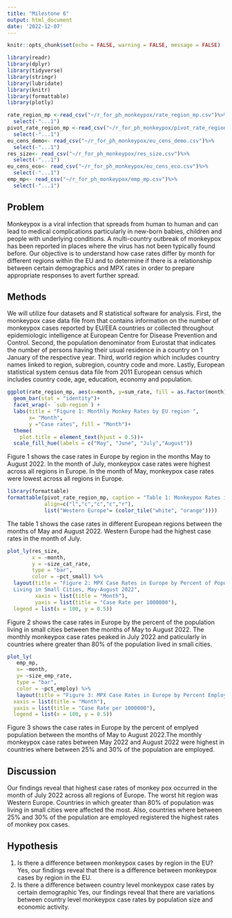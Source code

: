 ```yaml
---
title: "Milestone 6"
output: html_document
date: '2022-12-07'
---
```


```r
knitr::opts_chunk$set(echo = FALSE, warning = FALSE, message = FALSE)
```

```r
library(readr)
library(dplyr)
library(tidyverse)
library(stringr)
library(lubridate)
library(knitr)
library(formattable)
library(plotly)
```

```r
rate_region_mp <-read_csv("~/r_for_ph_monkeypox/rate_region_mp.csv")%>%
  select(-"...1")
pivot_rate_region_mp <-read_csv("~/r_for_ph_monkeypox/pivot_rate_region_mp.csv")%>%
  select(-"...1")
eu_cens_demo<- read_csv("~/r_for_ph_monkeypox/eu_cens_demo.csv")%>%
  select(-"...1")
res_size<- read_csv("~/r_for_ph_monkeypox/res_size.csv")%>%
  select(-"...1")
eu_cens_eco<- read_csv("~/r_for_ph_monkeypox/eu_cens_eco.csv")%>%
  select(-"...1")
emp_mp<- read_csv("~/r_for_ph_monkeypox/emp_mp.csv")%>%
  select(-"...1")


```
\newpage
## Problem
Monkeypox is a viral infection that spreads from human to human and can lead to medical complications particularly in new-born babies, children and people with underlying conditions. A multi-country outbreak of monkeypox has been reported in places where the virus has not been typically found before. Our objective is to understand how case rates differ by month for different regions within the EU and to determine if there is a relationship between certain demographics and MPX rates in order to prepare appropriate responses to avert further spread.

## Methods
We will utilize four datasets and R statistical software for analysis. First, the monkeypox case data file from that contains information on the number of monkeypox cases reported by EU/EEA countries or collected throughout epidemiologic intelligence at European Centre for Disease Prevention and Control. Second, the population denominator from Eurostat that indicates the number of persons having their usual residence in a country on 1 January of the respective year. Third, world region which includes country names linked to region, subregion, country code and more. Lastly, European statistical system census data file from 2011 European census which includes country code, age, education, economy and population. 

```r
ggplot(rate_region_mp, aes(x=month, y=sum_rate, fill = as.factor(month))) + 
  geom_bar(stat = "identity")+
  facet_wrap(~ `sub-region`) +
  labs(title = "Figure 1: Monthly Monkey Rates by EU region ",
       x= "Month",
       y ="Case rates", fill = "Month")+
  theme(
    plot.title = element_text(hjust = 0.5))+
  scale_fill_hue(labels = c("May", "June", "July","August"))
```

Figure 1 shows the case rates in Europe by region in the months May to August 2022. 
In the month of July, monkeypox case rates were highest across all regions in Europe.
In the month of May, monkeypox case rates were lowest across all regions in Europe.
```r
library(formattable)
formattable(pivot_rate_region_mp, caption = "Table 1: Monkeypox Rates in EU Region in May-Aug 2022", 
            align=c("l","c","c","c","r"),
            list("Western Europe"= (color_tile("white", "orange"))))
```

The table 1 shows the case rates in different European regions between the months of May and August 2022. Western Europe had the highest case rates in the month of July.
```r
plot_ly(res_size, 
        x = ~month, 
        y = ~size_cat_rate, 
        type = "bar", 
        color = ~pct_small) %>%
  layout(title = "Figure 2: MPX Case Rates in Europe by Percent of Population
  Living in Small Cities, May-August 2022",  
         xaxis = list(title = "Month"), 
         yaxis = list(title = "Case Rate per 1000000"),
  legend = list(x = 100, y = 0.5))
```
Figure 2 shows the case rates in Europe by the percent of the population living in small cities between the months of May to August 2022. The monthly monkeypox case rates peaked in July 2022 and paticularly in countries where greater than 80% of the population lived in small cities.

```r
plot_ly(
   emp_mp,
   x= ~month,
   y= ~size_emp_rate,
   type = "bar",
   color = ~pct_employ) %>%
   layout(title = "Figure 3: MPX Case Rates in Europe by Percent Employed, May-August 2022",
  xaxis = list(title = "Month"),
  yaxis = list(title = "Case Rate per 1000000"),
  legend = list(x = 100, y = 0.5))
```

Figure 3 shows the case rates in Europe by the percent of emplyed population between the months of May to August 2022.The monthly monkeypox case rates between May 2022 and August 2022 were highest in countries where between 25% and 30% of the population are employed.

## Discussion
Our findings reveal that highest case rates of monkey pox occurred in the month of July 2022 across all regions of Europe. The worst hit region was Western Europe. Countries in which greater than 80% of population was living in small cities were affected the most. Also, countries where between 25% and 30% of the population are employed registered the highest rates of monkey pox cases.

## Hypothesis
1.	Is there a difference between monkeypox cases by region in the EU? 
Yes, our findings reveal that there is a difference between monkeypox cases by region in the EU.
2.	Is there a difference between country level monkeypox case rates by certain demographic 
Yes, our findings reveal that there are variations between country level monkeypox case rates by population size and economic activity.

